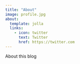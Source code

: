 ```yaml
---
title: "About"
image: profile.jpg
about:
  template: jolla
  links:
    - icon: twitter
      text: Twitter
      href: https://twitter.com
---
```


About this blog
